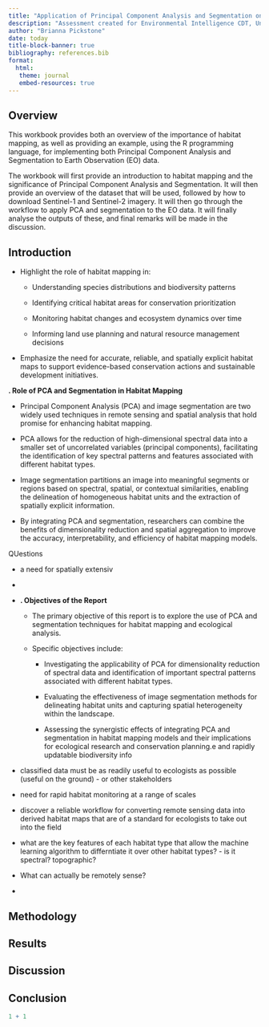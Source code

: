 ---
title: "Application of Principal Component Analysis and Segmentation on Sentinel-1 and Sentinel-2 imagery for Habitat Mapping"
description: "Assessment created for Environmental Intelligence CDT, University of Exeter"
author: "Brianna Pickstone"
date: today
title-block-banner: true
bibliography: references.bib
format: 
  html: 
   theme: journal
   embed-resources: true
---

## Overview 

This workbook provides both an overview of the importance of habitat mapping, as well as providing an example, using the R programming language, for implementing both Principal Component Analysis and Segmentation to Earth Observation (EO) data.

The workbook will first provide an introduction to habitat mapping and the significance of Principal Component Analysis and Segmentation. It will then provide an overview of the dataset that will be used, followed by how to download Sentinel-1 and Sentinel-2 imagery. It will then go through the workflow to apply PCA and segmentation to the EO data. It will finally analyse the outputs of these, and final remarks will be made in the discussion.

## Introduction

-   Highlight the role of habitat mapping in:

    -   Understanding species distributions and biodiversity patterns

    -   Identifying critical habitat areas for conservation prioritization

    -   Monitoring habitat changes and ecosystem dynamics over time

    -   Informing land use planning and natural resource management decisions

-   Emphasize the need for accurate, reliable, and spatially explicit habitat maps to support evidence-based conservation actions and sustainable development initiatives.

**. Role of PCA and Segmentation in Habitat Mapping**

-   Principal Component Analysis (PCA) and image segmentation are two widely used techniques in remote sensing and spatial analysis that hold promise for enhancing habitat mapping.

-   PCA allows for the reduction of high-dimensional spectral data into a smaller set of uncorrelated variables (principal components), facilitating the identification of key spectral patterns and features associated with different habitat types.

-   Image segmentation partitions an image into meaningful segments or regions based on spectral, spatial, or contextual similarities, enabling the delineation of homogeneous habitat units and the extraction of spatially explicit information.

-   By integrating PCA and segmentation, researchers can combine the benefits of dimensionality reduction and spatial aggregation to improve the accuracy, interpretability, and efficiency of habitat mapping models.

QUestions

-   a need for spatially extensiv

-   

-   **. Objectives of the Report**

    -   The primary objective of this report is to explore the use of PCA and segmentation techniques for habitat mapping and ecological analysis.

    -   Specific objectives include:

        -   Investigating the applicability of PCA for dimensionality reduction of spectral data and identification of important spectral patterns associated with different habitat types.

        -   Evaluating the effectiveness of image segmentation methods for delineating habitat units and capturing spatial heterogeneity within the landscape.

        -   Assessing the synergistic effects of integrating PCA and segmentation in habitat mapping models and their implications for ecological research and conservation planning.e and rapidly updatable biodiversity info

-   classified data must be as readily useful to ecologists as possible (useful on the ground) - or other stakeholders

-   need for rapid habitat monitoring at a range of scales

-   discover a reliable workflow for converting remote sensing data into derived habitat maps that are of a standard for ecologists to take out into the field

-   what are the key features of each habitat type that allow the machine learning algorithm to differntiate it over other habitat types? - is it spectral? topographic?

-   What can actually be remotely sense?

-   

## Methodology 

## Results 

## Discussion

## Conclusion

```{r}
1 + 1
```
